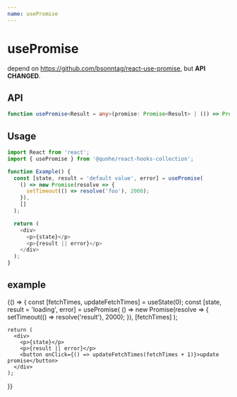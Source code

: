 ```yaml
---
name: usePromise
---
```



# usePromise
depend on https://github.com/bsonntag/react-use-promise, but **API CHANGED**.

## API
```ts
function usePromise<Result = any>(promise: Promise<Result> | (() => Promise<Result>), deps?: any[]): ["pending" | "resolved" | "rejected", Result | undefined, Error];
```

## Usage

```js
import React from 'react';
import { usePromise } from '@qunhe/react-hooks-collection';

function Example() {
  const [state, result = 'default value', error] = usePromise(
    () => new Promise(resolve => {
      setTimeout(() => resolve('foo'), 2000);
    }),
    []
  );

  return (
    <div>
      <p>{state}</p>
      <p>{result || error}</p>
    </div>
  );
}
```

## example

<Playground>
  {() => {
    const [fetchTimes, updateFetchTimes] = useState(0);
    const [state, result = 'loading', error] = usePromise(
      () => new Promise(resolve => {
        setTimeout(() => resolve('result'), 2000);
      }),
      [fetchTimes]
    );

    return (
      <div>
        <p>{state}</p>
        <p>{result || error}</p>
        <button onClick={() => updateFetchTimes(fetchTimes + 1)}>update promise</button>
      </div>
    );
  }}
</Playground>